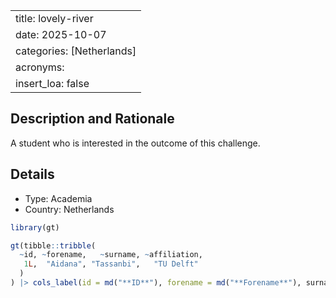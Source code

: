 
---
title: lovely-river
date: 2025-10-07
categories: [Netherlands]
acronyms:
  insert_loa: false
---

## Description and Rationale

A student who is interested in the outcome of this challenge.

## Details

* Type: Academia
* Country: Netherlands

```r
library(gt)

gt(tibble::tribble(
  ~id, ~forename,   ~surname, ~affiliation,
   1L,  "Aidana", "Tassanbi",   "TU Delft"
  )
) |> cols_label(id = md("**ID**"), forename = md("**Forename**"), surname ~ md("**Surname**"), affiliation ~ md("**Affiliation**"))
```
